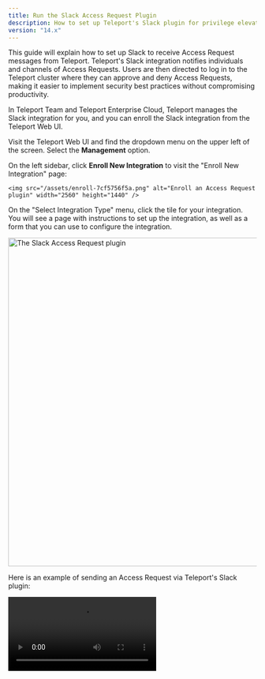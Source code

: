 ```yaml
---
title: Run the Slack Access Request Plugin
description: How to set up Teleport's Slack plugin for privilege elevation approvals.
version: "14.x"
---
```


This guide will explain how to set up Slack to receive Access Request messages
from Teleport. Teleport's Slack integration notifies individuals and channels of
Access Requests. Users are then directed to log in to the Teleport cluster where
they can approve and deny Access Requests, making it easier to implement security
best practices without compromising productivity.

<Accordion title="This integration is hosted on Teleport Cloud">
  In Teleport Team and Teleport Enterprise Cloud, Teleport manages the Slack integration for
  you, and you can enroll the Slack integration from the Teleport Web UI.

  Visit the Teleport Web UI and find the dropdown menu on the upper left of the
  screen. Select the **Management** option.

  On the left sidebar, click **Enroll New Integration** to visit the "Enroll New
  Integration" page:

    <img src="/assets/enroll-7cf5756f5a.png" alt="Enroll an Access Request plugin" width="2560" height="1440" />

  On the "Select Integration Type" menu, click the tile for your integration. You
  will see a page with instructions to set up the integration, as well as a form
  that you can use to configure the integration.
</Accordion>

<img src="/assets/diagram-258db6d174.png" alt="The Slack Access Request plugin" width="1800" height="666" />

Here is an example of sending an Access Request via Teleport's Slack plugin:

<video controls>
  <source src="/assets/slack-789d16bd5d.mp4" type="video/mp4" />

  <source src="/assets/slack-168e42cd25.webm" type="video/webm" />

  Your browser does not support the video tag.
</video>

## Prerequisites

<Tabs>
  <Tab title="Self-Hosted Enterprise">
    - A running Teleport Enterprise cluster. For details on how to set this up, see the Enterprise [Getting
      Started](/docs/ver/14.x/choose-an-edition/teleport-enterprise/introduction) guide.

    - The Enterprise `tctl` admin tool and `tsh` client tool version >= 14.3.6.
      You can download these tools by visiting your [Teleport account](https://teleport.sh).
      You can verify the tools you have installed by running the following commands:

      ```bash
      $ tctl version
      # Teleport Enterprise v14.3.6 go1.21

      $ tsh version
      # Teleport v14.3.6 go1.21
      ```
  </Tab>

  <Tab title="Teleport Enterprise Cloud">
    - A Teleport Enterprise Cloud account. If you do not have one, visit the [signup
      page](https://goteleport.com/signup/) to begin a free trial of Teleport Team
      and upgrade to Teleport Enterprise Cloud.

    - The `tctl` admin tool and `tsh` client tool version >= 14.3.6.
      To download these tools, visit the [Downloads](/docs/ver/14.x/choose-an-edition/teleport-cloud/downloads) page.

      ```bash
      $ tctl version
      # Teleport Enterprise v14.3.6 go1.21

      $ tsh version
      # Teleport v14.3.6 go1.21
      ```
  </Tab>
</Tabs>

**Recommended:** Configure Machine ID to provide short-lived Teleport
credentials to the plugin. Before following this guide, follow a Machine ID
[deployment guide](/docs/ver/14.x/machine-id/deployment) to run the `tbot` binary on
your infrastructure.

- Slack admin privileges to create an app and install it to your workspace. Your
  Slack profile must have the "Workspace Owner" or "Workspace Admin" banner
  below your profile picture.
- Either a Linux host or Kubernetes cluster where you will run the Slack plugin.

To check that you can connect to your Teleport cluster, sign in with `tsh login`, then
verify that you can run `tctl` commands using your current credentials.
`tctl` is supported on macOS and Linux machines.

For example:

```bash
$ tsh login --proxy=teleport.example.com --user=email@example.com
$ tctl status
# Cluster  teleport.example.com
# Version  14.3.6
# CA pin   sha256:abdc1245efgh5678abdc1245efgh5678abdc1245efgh5678abdc1245efgh5678
```

If you can connect to the cluster and run the `tctl status` command, you can use your
current credentials to run subsequent `tctl` commands from your workstation.
If you host your own Teleport cluster, you can also run `tctl` commands on the computer that
hosts the Teleport Auth Service for full permissions.

## Step 1/8. Define RBAC resources

Before you set up the Slack plugin, you will need to enable Role Access Requests
in your Teleport cluster.

For the purpose of this guide, we will define an `editor-requester` role, which
can request the built-in `editor` role, and an `editor-reviewer` role that can
review requests for the `editor` role.

Create a file called `editor-request-rbac.yaml` with the following content:

```yaml
kind: role
version: v5
metadata:
  name: editor-reviewer
spec:
  allow:
    review_requests:
      roles: ['editor']
---
kind: role
version: v5
metadata:
  name: editor-requester
spec:
  allow:
    request:
      roles: ['editor']
      thresholds:
        - approve: 1
          deny: 1
```

Create the roles you defined:

```bash
$ tctl create -f editor-request-rbac.yaml
role 'editor-reviewer' has been created
role 'editor-requester' has been created
```

Allow yourself to review requests by users with the `editor-requester` role by
assigning yourself the `editor-reviewer` role.

Assign the `editor-reviewer` role to your Teleport user by running the appropriate
commands for your authentication provider:

<Tabs>
  <Tab title="Local User">
    1. Retrieve your local user's configuration resource:

       ```bash
       $ tctl get users/$(tsh status -f json | jq -r '.active.username') > out.yaml
       ```

    2. Edit `out.yaml`, adding `editor-reviewer` to the list of existing roles:

       ```diff
         roles:
          - access
          - auditor
          - editor
       +  - editor-reviewer 
       ```

    3. Apply your changes:

       ```bash
       $ tctl create -f out.yaml
       ```

    4. Sign out of the Teleport cluster and sign in again to assume the new role.
  </Tab>

  <Tab title="GitHub">
    1. Retrieve your `github` authentication connector:

       ```bash
       $ tctl get github/github --with-secrets > github.yaml
       ```

       Note that the `--with-secrets` flag adds the value of `spec.signing_key_pair.private_key`
       to the `github.yaml` file. Because this key contains a sensitive value, you should remove the
       github.yaml file immediately after updating the resource.

    2. Edit `github.yaml`, adding `editor-reviewer` to the `teams_to_roles` section.

       The team you should map to this role depends on how you have designed your
       organization's role-based access controls (RBAC). However, the team must include your user account and
       should be the smallest team possible within your organization.

       Here is an example:

       ```diff
         teams_to_roles:
           - organization: octocats
             team: admins
             roles:
               - access
       +       - editor-reviewer
       ```

    3. Apply your changes:

       ```bash
       $ tctl create -f github.yaml
       ```

    4. Sign out of the Teleport cluster and sign in again to assume the new role.
  </Tab>

  <Tab title="SAML">
    1. Retrieve your `saml`  configuration resource:

       ```bash
       $ tctl get --with-secrets saml/mysaml > saml.yaml
       ```

       Note that the `--with-secrets` flag adds the value of `spec.signing_key_pair.private_key`
       to the `saml.yaml` file. Because this key contains a sensitive value, you should remove the
       saml.yaml file immediately after updating the resource.

    2. Edit `saml.yaml`, adding `editor-reviewer` to the `attributes_to_roles` section.

       The attribute you should map to this role depends on how you have designed your
       organization's role-based access controls (RBAC). However, the group must include your
       user account and should be the smallest group possible within your organization.

       Here is an example:

       ```diff
         attributes_to_roles:
           - name: "groups"
             value: "my-group"
             roles:
               - access
       +       - editor-reviewer
       ```

    3. Apply your changes:

       ```bash
       $ tctl create -f saml.yaml
       ```

    4. Sign out of the Teleport cluster and sign in again to assume the new role.
  </Tab>

  <Tab title="OIDC">
    1. Retrieve your `oidc`  configuration resource:

       ```bash
       $ tctl get oidc/myoidc --with-secrets > oidc.yaml
       ```

       Note that the `--with-secrets` flag adds the value of `spec.signing_key_pair.private_key`
       to the `oidc.yaml` file. Because this key contains a sensitive value, you should remove the
       oidc.yaml file immediately after updating the resource.

    2. Edit `oidc.yaml`, adding `editor-reviewer` to the `claims_to_roles` section.

       The claim you should map to this role depends on how you have designed your organization's
       role-based access controls (RBAC). However, the group must include your user account and
       should be the smallest group possible within your organization.

       Here is an example:

       ```diff
         claims_to_roles:
           - name: "groups"
             value: "my-group"
             roles:
               - access
       +       - editor-reviewer
       ```

    3. Apply your changes:

       ```bash
       $ tctl create -f oidc.yaml
       ```

    4. Sign out of the Teleport cluster and sign in again to assume the new role.
  </Tab>
</Tabs>

Create a user called `myuser` who has the `editor-requester` role. This user
cannot edit your cluster configuration unless they request the `editor` role:

```bash
$ tctl users add myuser --roles=editor-requester 
```

`tctl` will print an invitation URL to your terminal. Visit the URL and log in
as `myuser` for the first time, registering credentials as configured for your
Teleport cluster.

Later in this guide, you will have `myuser` request the `editor` role so you can
review the request using the Teleport plugin.

## Step 2/8. Install the Teleport Slack plugin

<Tabs>
  <Tab title="Download">
    We currently only provide `linux-amd64` binaries. You can also compile these
    plugins from source. You can run the plugin from a remote host or your local
    development machine.

    ```bash
    $ curl -L -O https://get.gravitational.com/teleport-access-slack-v14.3.3-linux-amd64-bin.tar.gz
    $ tar -xzf teleport-access-slack-v14.3.3-linux-amd64-bin.tar.gz
    $ cd teleport-access-slack
    $ sudo ./install
    ```

    Make sure the binary is installed:

    ```bash
    $ teleport-slack version
    teleport-slack v14.3.3 git:teleport-slack-v14.3.3-fffffffff go1.21
    ```
  </Tab>

  <Tab title="Docker Image">
    We currently only provide Docker images for `linux-amd64`.
    Pull the Docker image for the latest access request plugin by running the following command:

    ```bash
    $ docker pull public.ecr.aws/gravitational/teleport-plugin-slack:14.3.3
    ```

    Make sure the plugin is installed by running the following command:

    ```bash
    $ docker run public.ecr.aws/gravitational/teleport-plugin-slack:14.3.3 version
    teleport-slack v14.3.3 git:teleport-slack-v14.3.3-api/14.0.0-gd1e081e 1.21
    ```

    For a list of available tags, visit [Amazon ECR Public Gallery](https://gallery.ecr.aws/gravitational/teleport-plugin-slack).
  </Tab>

  <Tab title="From Source">
    To install from source you need `git` and `go` installed. If you do not have Go
    installed, visit the Go [downloads page](https://go.dev/dl/).

    ```bash
    $ git clone https://github.com/gravitational/teleport-plugins.git
    $ cd teleport-plugins/access/slack
    $ make
    ```

    Move the `teleport-slack` binary into your PATH.

    Make sure the binary is installed:

    ```bash
    $ teleport-slack version
    teleport-slack v14.3.3 git:teleport-slack-v14.3.3-fffffffff go1.21
    ```
  </Tab>

  <Tab title="Helm Chart">
    {/*TODO: Replace this with the following partial once we fix
    gravitational/docs#299:
    docs/pages/kubernetes-access/helm/includes/helm-repo-add.mdx*/}

    Allow Helm to install charts that are hosted in the Teleport Helm repository:

    ```bash
    $ helm repo add teleport https://charts.releases.teleport.dev
    ```

    Update the cache of charts from the remote repository:

    ```bash
    $ helm repo update
    ```
  </Tab>
</Tabs>

## Step 3/8. Create a user and role for the plugin

Teleport's Access Request plugins authenticate to your Teleport cluster as a
user with permissions to list and read Access Requests. This way, plugins can
retrieve Access Requests from the Teleport Auth Service and present them to
reviewers.

Define a user and role called `access-plugin` by adding the following content to
a file called `access-plugin.yaml`:

```yaml
kind: role
version: v5
metadata:
  name: access-plugin
spec:
  allow:
    rules:
      - resources: ['access_request']
        verbs: ['list', 'read']
      - resources: ['access_plugin_data']
        verbs: ['update']

      # In order to provide access list review reminders, permissions to list and read access lists
      # are necessary. This is currently only supported for a subset of plugins.
      - resources: ['access_list']
        verbs: ['list', 'read']

    # Optional: To display user-friendly names in resource-based Access
    # Requests instead of resource IDs, the plugin also needs permission
    # to list the resources being requested. Include this along with the
    # list-access-request-resources role definition.
    review_requests:
      preview_as_roles:
        - list-access-request-resources
---
kind: user
metadata:
  name: access-plugin
spec:
  roles: ['access-plugin']
version: v2
---
# Optional, for displaying friendly names of resources. Resource types and
# labels can be further limited to only the resources that access can be
# requested to.
kind: role
version: v5
metadata:
  name: list-access-request-resources
spec:
  allow:
    rules:
      - resources: ['node', 'app', 'db', 'kube_cluster']
        verbs: ['list', 'read']
    node_labels:
      '*': '*'
    kubernetes_labels:
      '*': '*'
    db_labels:
      '*': '*'
    app_labels:
      '*': '*'
    group_labels:
      '*': '*'
```

Create the user and role:

```bash
$ tctl create -f access-plugin.yaml
```

As with all Teleport users, the Teleport Auth Service authenticates the
`access-plugin` user by issuing short-lived TLS credentials. In this case, we
will need to request the credentials manually by *impersonating* the
`access-plugin` role and user.

If you are running a self-hosted Teleport Enterprise deployment and are using
`tctl` from the Auth Service host, you will already have impersonation
privileges.

To grant your user impersonation privileges for `access-plugin`, define a role
called `access-plugin-impersonator` by pasting the following YAML document into
a file called `access-plugin-impersonator.yaml`:

```yaml
kind: role
version: v5
metadata:
  name: access-plugin-impersonator
spec:
  allow:
    impersonate:
      roles:
      - access-plugin
      users:
      - access-plugin
```

Create the `access-plugin-impersonator` role:

```bash
$ tctl create -f access-plugin-impersonator.yaml
```

If you are providing identity files to the plugin with Machine ID, assign the
`access-plugin` role to the Machine ID bot user. Otherwise, assign this role to
the user you plan to use to generate credentials for the `access-plugin` role
and user:

Assign the `access-plugin-impersonator` role to your Teleport user by running the appropriate
commands for your authentication provider:

<Tabs>
  <Tab title="Local User">
    1. Retrieve your local user's configuration resource:

       ```bash
       $ tctl get users/$(tsh status -f json | jq -r '.active.username') > out.yaml
       ```

    2. Edit `out.yaml`, adding `access-plugin-impersonator` to the list of existing roles:

       ```diff
         roles:
          - access
          - auditor
          - editor
       +  - access-plugin-impersonator 
       ```

    3. Apply your changes:

       ```bash
       $ tctl create -f out.yaml
       ```

    4. Sign out of the Teleport cluster and sign in again to assume the new role.
  </Tab>

  <Tab title="GitHub">
    1. Retrieve your `github` authentication connector:

       ```bash
       $ tctl get github/github --with-secrets > github.yaml
       ```

       Note that the `--with-secrets` flag adds the value of `spec.signing_key_pair.private_key`
       to the `github.yaml` file. Because this key contains a sensitive value, you should remove the
       github.yaml file immediately after updating the resource.

    2. Edit `github.yaml`, adding `access-plugin-impersonator` to the `teams_to_roles` section.

       The team you should map to this role depends on how you have designed your
       organization's role-based access controls (RBAC). However, the team must include your user account and
       should be the smallest team possible within your organization.

       Here is an example:

       ```diff
         teams_to_roles:
           - organization: octocats
             team: admins
             roles:
               - access
       +       - access-plugin-impersonator
       ```

    3. Apply your changes:

       ```bash
       $ tctl create -f github.yaml
       ```

    4. Sign out of the Teleport cluster and sign in again to assume the new role.
  </Tab>

  <Tab title="SAML">
    1. Retrieve your `saml`  configuration resource:

       ```bash
       $ tctl get --with-secrets saml/mysaml > saml.yaml
       ```

       Note that the `--with-secrets` flag adds the value of `spec.signing_key_pair.private_key`
       to the `saml.yaml` file. Because this key contains a sensitive value, you should remove the
       saml.yaml file immediately after updating the resource.

    2. Edit `saml.yaml`, adding `access-plugin-impersonator` to the `attributes_to_roles` section.

       The attribute you should map to this role depends on how you have designed your
       organization's role-based access controls (RBAC). However, the group must include your
       user account and should be the smallest group possible within your organization.

       Here is an example:

       ```diff
         attributes_to_roles:
           - name: "groups"
             value: "my-group"
             roles:
               - access
       +       - access-plugin-impersonator
       ```

    3. Apply your changes:

       ```bash
       $ tctl create -f saml.yaml
       ```

    4. Sign out of the Teleport cluster and sign in again to assume the new role.
  </Tab>

  <Tab title="OIDC">
    1. Retrieve your `oidc`  configuration resource:

       ```bash
       $ tctl get oidc/myoidc --with-secrets > oidc.yaml
       ```

       Note that the `--with-secrets` flag adds the value of `spec.signing_key_pair.private_key`
       to the `oidc.yaml` file. Because this key contains a sensitive value, you should remove the
       oidc.yaml file immediately after updating the resource.

    2. Edit `oidc.yaml`, adding `access-plugin-impersonator` to the `claims_to_roles` section.

       The claim you should map to this role depends on how you have designed your organization's
       role-based access controls (RBAC). However, the group must include your user account and
       should be the smallest group possible within your organization.

       Here is an example:

       ```diff
         claims_to_roles:
           - name: "groups"
             value: "my-group"
             roles:
               - access
       +       - access-plugin-impersonator
       ```

    3. Apply your changes:

       ```bash
       $ tctl create -f oidc.yaml
       ```

    4. Sign out of the Teleport cluster and sign in again to assume the new role.
  </Tab>
</Tabs>

You will now be able to generate signed certificates for the `access-plugin`
role and user.

## Step 4/8. Export the access plugin identity

Give the plugin access to a Teleport identity file. We recommend using Machine
ID for this in order to produce short-lived identity files that are less
dangerous if exfiltrated, though in demo deployments, you can generate
longer-lived identity files with `tctl`:

<Tabs>
  <Tab title="Machine ID">
    Configure `tbot` with an output that will produce the credentials needed by
    the plugin. As the plugin will be accessing the Teleport API, the correct
    output type to use is `identity`.

    For this guide, the `directory` destination will be used. This will write these
    credentials to a specified directory on disk. Ensure that this directory can
    be written to by the Linux user that `tbot` runs as, and that it can be read by
    the Linux user that the plugin will run as.

    Modify your `tbot` configuration to add an `identity` output.

    If running `tbot` on a Linux server, use the `directory` output to write
    identity files to the `/opt/machine-id` directory:

    ```yaml
    outputs:
    - type: identity
      destination:
        type: directory
        # For this guide, /opt/machine-id is used as the destination directory.
        # You may wish to customize this. Multiple outputs cannot share the same
        # destination.
        path: /opt/machine-id
    ```

    If running `tbot` on Kubernetes, write the identity file to Kubernetes secret
    instead:

    ```yaml
    outputs:
      - type: identity
        destination:
          type: kubernetes_secret
          name: teleport-plugin-slack-identity
    ```

    If operating `tbot` as a background service, restart it. If running `tbot` in
    one-shot mode, execute it now.

    You should now see an `identity` file under `/opt/machine-id` or a Kubernetes
    secret named `teleport-plugin-slack-identity`. This contains the private key and signed
    certificates needed by the plugin to authenticate with the Teleport Auth
    Service.
  </Tab>

  <Tab title="Long-lived identity files">
    Like all Teleport users, `access-plugin` needs signed credentials in order to
    connect to your Teleport cluster. You will use the `tctl auth sign` command to
    request these credentials.

    The following `tctl auth sign` command impersonates the `access-plugin` user,
    generates signed credentials, and writes an identity file to the local
    directory:

    ```bash
    $ tctl auth sign --user=access-plugin --out=identity
    ```

    The plugin connects to the Teleport Auth Service's gRPC endpoint over TLS.

    The identity file, `identity`, includes both TLS and SSH credentials. The
    plugin uses the SSH credentials to connect to the Proxy Service, which
    establishes a reverse tunnel connection to the Auth Service. The plugin
    uses this reverse tunnel, along with your TLS credentials, to connect to the
    Auth Service's gRPC endpoint.

    <Accordion title="Certificate Lifetime">
      By default, `tctl auth sign` produces certificates with a relatively short
      lifetime. For production deployments, we suggest using [Machine
      ID](/docs/ver/14.x/machine-id/introduction) to programmatically issue and renew
      certificates for your plugin. See our Machine ID [getting started
      guide](/docs/ver/14.x/machine-id/getting-started) to learn more.

      Note that you cannot issue certificates that are valid longer than your existing credentials.
      For example, to issue certificates with a 1000-hour TTL, you must be logged in with a session that is
      valid for at least 1000 hours. This means your user must have a role allowing
      a `max_session_ttl` of at least 1000 hours (60000 minutes), and you must specify a `--ttl`
      when logging in:

      ```bash
      $ tsh login --proxy=teleport.example.com --ttl=60060
      ```
    </Accordion>

    If you are running the plugin on a Linux server, create a data directory
    to hold certificate files for the plugin:

    ```bash
    $ sudo mkdir -p /var/lib/teleport/api-credentials
    $ sudo mv identity /var/lib/teleport/plugins/api-credentials
    ```

    If you are running the plugin on Kubernetes, Create a Kubernetes secret
    that contains the Teleport identity file:

    ```bash
    $ kubectl -n teleport create secret generic --from-file=identity teleport-plugin-slack-identity
    ```

    Once the Teleport credentials expire, you will need to renew them by running the
    `tctl auth sign` command again.
  </Tab>
</Tabs>

## Step 5/8. Register a Slack app

The Access Request plugin for Slack receives Access Request events from the
Teleport Auth Service, formats them into Slack messages, and sends them to the
Slack API to post them in your workspace. For this to work, you must register a
new app with the Slack API.

### Create your app

Visit [https://api.slack.com/apps](https://api.slack.com/apps) to create a new
Slack app. Click "Create an App", then "From scratch". Fill in the form as shown
below:

<img src="/assets/Create-a-Slack-App-ee24822a33.png" alt="Create Slack App" width="2210" height="1224" />

The "App Name" should be "Teleport". Click the "Development Slack Workspace"
dropdown and choose the workspace where you would like to see Access Request
messages.

### Generate an OAuth token with scopes

Next, configure your application to authenticate to the Slack API. We will do
this by generating an OAuth token that the plugin will present to the Slack API.

We will restrict the plugin to the narrowest possible permissions by using OAuth
scopes. The Slack plugin needs to post messages to your workspace. It also needs
to read usernames and email addresses in order to direct Access Request
notifications from the Auth Service to the appropriate Teleport users in Slack.

After creating your app, the Slack website will open a console where you can
specify configuration options. On the sidebar menu under "Features", click
"OAuth & Permissions".

Scroll to the "Scopes" section and click "Add an OAuth Scope" for each of the
following scopes:

- `chat:write`
- `incoming-webhook`
- `users:read`
- `users:read.email`

The result should look like this:

<img src="/assets/api-scopes-49ae0afd3c.png" alt="API Scopes" width="664" height="478" />

After you have configured scopes for your plugin, scroll back to the top of the
OAuth & Permissions page, find the "OAuth Tokens for Your Workspace" section,
and click "Install to Workspace". You will see a summary of the permission you
configured for the Slack plugin earlier.

In "Where should Teleport post?", choose "Slackbot" as the default channel the
plugin will post to. The plugin will post here when sending direct messages.
Later in this guide, we will configure the plugin to post in other channels as
well.

After submitting this form, you will see an OAuth token in the "OAuth &
Permissions" tab under "Tokens for Your Workspace":

<img src="/assets/OAuth-ab2b4b7547.png" alt="OAuth Tokens" width="922" height="543" />

You will use this token later when configuring the Slack plugin.

## Step 6/8. Configure the Teleport Slack plugin

At this point, the Teleport Slack plugin has the credentials it needs to
communicate with your Teleport cluster and the Slack API. In this step, you will
configure the Slack plugin to use these credentials. You will also configure the
plugin to notify the right Slack channels when it receives an Access Request
update.

### Create a configuration file

<Tabs>
  <Tab title="Executable or Docker">
    The Teleport Slack plugin uses a configuration file in TOML format. Generate a
    boilerplate configuration by running the following command (the plugin will not run
    unless the config file is in `/etc/teleport-slack.toml`):

    ```bash
    $ teleport-slack configure | sudo tee /etc/teleport-slack.toml > /dev/null
    ```

    This should result in a configuration file like the one below:

    ```toml
    # Example Slack plugin configuration TOML file

    [teleport]

    # Teleport Auth/Proxy Server address.
    # addr = "example.com:3025"
    #
    # Should be port 3025 for Auth Server and 3080 or 443 for Proxy.
    # For Teleport Cloud, should be in the form "your-account.teleport.sh:443".

    # Credentials generated with `tctl auth sign`.
    #
    # When using --format=file:
    # identity = "/var/lib/teleport/plugins/slack/identity"   # Identity file
    # refresh_identity = true                                 # Refresh identity file on a periodic basis
    #
    # When using --format=tls:
    # client_key = "/var/lib/teleport/plugins/slack/auth.key" # Teleport TLS secret key
    # client_crt = "/var/lib/teleport/plugins/slack/auth.crt" # Teleport TLS certificate
    # root_cas = "/var/lib/teleport/plugins/slack/auth.cas"   # Teleport CA certs

    [slack]
    # Slack Bot OAuth token
    # You can also use an absolute path to a token file, e.g., 
    # "/var/lib/teleport/token"
    token = "xoxb-11xx"

    [role_to_recipients]
    # Map roles to recipients.
    #
    # Provide slack user_email/channel recipients for access requests for specific roles. 
    # role.suggested_reviewers will automatically be treated as additional email recipients.
    # "*" must be provided to match non-specified roles.
    #
    # "dev" = "devs-slack-channel"
    # "*" = ["admin@email.com", "admin-slack-channel"]

    [log]
    output = "stderr" # Logger output. Could be "stdout", "stderr" or "/var/lib/teleport/slack.log"
    severity = "INFO" # Logger severity. Could be "INFO", "ERROR", "DEBUG" or "WARN".

    ```
  </Tab>

  <Tab title="Helm Chart">
    The Slack Helm Chart uses a YAML values file to configure the plugin.
    On your local workstation, create a file called `teleport-slack-helm.yaml`
    based on the following example:

    ```toml
    teleport:
      # Teleport HTTPS Proxy Web Address, for Teleport Enterprise Cloud should be in the form "your-account.teleport.sh:443"
      address: "teleport.example.com:443"
      # Secret containing identity
      identitySecretName: teleport-plugin-slack-identity
      # Path within the secret containing the identity file.
      identitySecretPath: identity

    slack:
      token: "xoxb-11xx"  # Slack Bot OAuth token

    # Mapping from role to recipients
    roleToRecipients: []
      # "dev": "devs-slack-channel"
      # "*": ["admin@email.com", "admin-slack-channel"]

    ```
  </Tab>
</Tabs>

### Edit the configuration file

Open the configuration file created for the Teleport Slack plugin and update the following fields:

**`[teleport]`**

The Slack plugin uses this section to connect to your Teleport cluster:

<Tabs>
  <Tab title="Executable or Docker">
    **`addr`**: Include the hostname and HTTPS port of your Teleport Proxy Service
    or Teleport Enterprise Cloud tenant (e.g., `teleport.example.com:443` or
    `mytenant.teleport.sh:443`).

    **`identity`**: Fill this in with the path to the identity file you exported
    earlier.

    **`client_key`**, **`client_crt`**, **`root_cas`**: Comment these out, since we
    are not using them in this configuration.
  </Tab>

  <Tab title="Helm Chart">
    **`address`**: Include the hostname and HTTPS port of your Teleport Proxy Service
    or Teleport Enterprise Cloud tenant (e.g., `teleport.example.com:443` or
    `mytenant.teleport.sh:443`).

    **`identitySecretName`**: Fill in the `identitySecretName` field with the name
    of the Kubernetes secret you created earlier.

    **`identitySecretPath`**: Fill in the `identitySecretPath` field with the path
    of the identity file within the Kubernetes secret. If you have followed the
    instructions above, this will be `identity`.
  </Tab>
</Tabs>

If you are providing credentials to the plugin using a `tbot` binary that runs
on a Linux server, make sure the value of `identity` is the same as the path of
the identity file you configured `tbot` to generate, `/opt/machine-id/identity`.

Configure the plugin to periodically reload the identity file, ensuring that it
does not attempt to connect to the Teleport Auth Service with expired
credentials.

Add the following to the `teleport` section of the configuration:

```toml
refresh_identity = true
```

**`[slack]`**

`token`: Open [`https://api.slack.com/apps`](https://api.slack.com/apps), find
the Slack app you created earlier, navigate to the "OAuth & Permissions" tab,
copy the "Bot User OAuth Token", and paste it into this field.

**`[role_to_recipients]`**

The `role_to_recipients` map configure the channels that the Slack plugin will
notify when a user requests access to a specific role. When the Slack plugin
receives an Access Request from the Auth Service, it will look up the role being
requested and identify the Slack channels to notify.

<Tabs>
  <Tab title="Executable or Docker">
    Here is an example of a `role_to_recipients` map:

    ```toml
    [role_to_recipients]
    "*" = "admin-slack-channel"
    "dev" = ["dev-slack-channel", "admin-slack-channel"]
    "dba" = "alex@gmail.com"
    ```
  </Tab>

  <Tab title="Helm Chart">
    In our Helm chart, the `role_to_recipients` field is called `roleToRecipients`
    and uses the following format:

    ```yaml
    roleToRecipients:
      "*": "admin-slack-channel"
      "dev":
        - "dev-slack-channel"
        - "admin-slack-channel"
      "dba": "alex@gmail.com"
    ```
  </Tab>
</Tabs>

In the `role_to_recipients` map, each key is the name of a Teleport role. Each
value configures the Slack channel (or channels) to notify. The value can be a
single string or an array of strings. Each string must be either the name of a
Slack channel (including a user's direct message channel) or the email address
of a Slack user. If the recipient is an email address, the Slack plugin will
use that email address to look up a direct message channel.

The `role_to_recipients` map must also include an entry for `"*"`, which the
plugin looks up if no other entry matches a given role name. In the example
above, requests for roles aside from `dev` and `dba` will notify the
`admin-slack-channel` channel.

<Accordion title="Suggested reviewers">
  Users can suggest reviewers when they create an Access Request, e.g.,:

  ```bash
  $ tsh request create --roles=dbadmin --reviewers=alice@example.com,ivan@example.com
  ```

  If an Access Request includes suggested reviewers, the Slack plugin will add
  these to the list of channels to notify. If a suggested reviewer is an email
  address, the plugin will look up the the direct message channel for that
  address and post a message in that channel.
</Accordion>

Configure the Slack plugin to notify you when a user requests the `editor` role
by adding the following to your `role_to_recipients` config (replace
`TELEPORT_USERNAME` with the user you assigned the `editor-reviewer` role
earlier):

<Tabs>
  <Tab title="Executable or Docker">
    ```toml
    [role_to_recipients]
    "*" = "access-requests"
    "editor" = "TELEPORT_USERNAME"
    ```
  </Tab>

  <Tab title="Helm Chart">
    ```yaml
    roleToRecipients:
      "*": "access-requests"
      "editor": "TELEPORT_USERNAME"
    ```
  </Tab>
</Tabs>

Either create an `access-requests` channel in your Slack workspace or rename the
value of the `"*"` key to an existing channel.

### Invite your Slack app

Once you have configured the channels that the Slack plugin will notify when it
receives an Access Request, you will need to ensure that the plugin can post in
those channels.

You have already configured the plugin to send direct messages as Slackbot. For
any other channel you mention in your `role_to_recipients` map, you will need
to invite the plugin to that channel. Navigate to each channel and enter `/invite
@teleport` in the message box.

## Step 7/8. Test your Slack app

Once Teleport is running, you've created the Slack app, and the plugin is
configured, you can now run the plugin and test the workflow.

<Tabs>
  <Tab title="Executable">
    Start the plugin:

    ```bash
    $ teleport-slack start
    ```

    If everything works fine, the log output should look like this:

    ```bash
    $ teleport-slack start
    INFO   Starting Teleport Access Slack Plugin 7.2.1: slack/app.go:80
    INFO   Plugin is ready slack/app.go:101
    ```
  </Tab>

  <Tab title="Docker">
    run the plugin:

    ```bash
    $ docker run -v <path-to-config>:/etc/teleport-slack.toml public.ecr.aws/gravitational/teleport-plugin-slack:14.3.6 start
    ```
  </Tab>

  <Tab title="Helm Chart">
    Install the plugin:

    ```bash
    $ helm upgrade --install teleport-plugin-slack teleport/teleport-plugin-slack --values teleport-slack-helm.yaml
    ```

    To inspect the plugin's logs, use the following command:

    ```bash
    $ kubectl logs deploy/teleport-plugin-slack
    ```

    Debug logs can be enabled by setting `log.severity` to `DEBUG` in
    `teleport-slack-helm.yaml` and executing the `helm upgrade ...` command
    above again. Then you can restart the plugin with the following command:

    ```bash
    $ kubectl rollout restart deployment teleport-plugin-slack
    ```
  </Tab>
</Tabs>

Create an Access Request and check if the plugin works as expected with the
following steps.

### Create an Access Request

<Tabs>
  <Tab title="As an Admin">
    A Teleport admin can create an Access Request for another user with `tctl`:

    ```bash
    $ tctl request create myuser --roles=editor
    ```
  </Tab>

  <Tab title="As a User">
    Users can use `tsh` to create an Access Request and log in with approved roles:

    ```bash
    $ tsh request create --roles=editor
    Seeking request approval... (id: 8f77d2d1-2bbf-4031-a300-58926237a807)
    ```
  </Tab>

  <Tab title="From the Web UI">
    Users can request access using the Web UI by visiting the "Access Requests"
    tab and clicking "New Request":

        <img src="/assets/request-access-989f648dce.png" alt="Creating an Access Request using the Web UI" width="2436" height="1370" />
  </Tab>
</Tabs>

The user you configured earlier to review the request should receive a direct
message from "Teleport" in Slack allowing them to visit a link in the Teleport
Web UI and either approve or deny the request.

### Resolve the request

Once you receive an Access Request message, click the link to visit Teleport and
approve or deny the request:

<img src="/assets/review-request-a35de046df.png" alt="Reviewing a request" width="2436" height="1370" />

<Accordion title="Reviewing from the command line">
  You can also review an Access Request from the command line:

  <Tabs>
    <Tab title="As an Admin">
      ```bash
      # Replace REQUEST_ID with the id of the request
      $ tctl request approve REQUEST_ID
      $ tctl request deny REQUEST_ID
      ```
    </Tab>

    <Tab title="As a User">
      ```bash
      # Replace REQUEST_ID with the id of the request
      $ tsh request review --approve REQUEST_ID
      $ tsh request review --deny REQUEST_ID
      ```
    </Tab>
  </Tabs>
</Accordion>

Once the request is resolved, the Slack bot will add an emoji reaction of ✅ or
❌ to the Slack message for the Access Request, depending on whether the request
was approved or denied.

<Note>
  <p>
    **Auditing Access Requests**
  </p>

  When the Slack plugin posts an Access Request notification to a channel, anyone
  with access to the channel can view the notification and follow the link. While
  users must be authorized via their Teleport roles to review Access Requests, you
  should still check the Teleport audit log to ensure that the right users are
  reviewing the right requests.

  When auditing Access Request reviews, check for events with the type `Access
  Request Reviewed` in the Teleport Web UI.
</Note>

## Step 8/8. Set up systemd

This section is only relevant if you are running the Teleport Slack plugin on a
Linux host.

In production, we recommend starting the Teleport plugin daemon via an init
system like systemd.  Here's the recommended Teleport plugin service unit file
for systemd:

```ini
[Unit]
Description=Teleport Slack Plugin
After=network.target

[Service]
Type=simple
Restart=on-failure
ExecStart=/usr/local/bin/teleport-slack start --config=/etc/teleport-slack.toml
ExecReload=/bin/kill -HUP $MAINPID
PIDFile=/run/teleport-slack.pid

[Install]
WantedBy=multi-user.target
```

Save this as `teleport-slack.service` in either `/usr/lib/systemd/system/` or
another [unit file load
path](https://www.freedesktop.org/software/systemd/man/systemd.unit.html#Unit%20File%20Load%20Path)
supported by systemd.

Enable and start the plugin:

```bash
$ sudo systemctl enable teleport-slack
$ sudo systemctl start teleport-slack
```

## Next steps

- Read our guides to configuring [Resource Access
  Requests](/docs/ver/14.x/access-controls/access-requests/resource-requests) and [Role Access
  Requests](/docs/ver/14.x/access-controls/access-requests/role-requests) so you can get the most out
  of your Access Request plugins.
